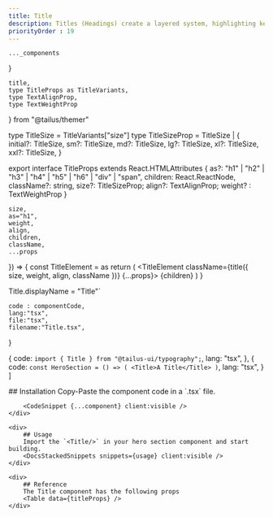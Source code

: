 ```yaml
---
title: Title
description: Titles (Headings) create a layered system, highlighting key points within the content.
priorityOrder : 19
---
```



    ..._components
}

    title,
    type TitleProps as TitleVariants,
    type TextAlignProp,
    type TextWeightProp
} from "@tailus/themer"

type TitleSize = TitleVariants["size"]
type TitleSizeProp = TitleSize |  {
    initial?: TitleSize,
    sm?: TitleSize,
    md?: TitleSize,
    lg?: TitleSize,
    xl?: TitleSize,
    xxl?: TitleSize,
}

export interface TitleProps extends React.HTMLAttributes<HTMLHeadingElement> {
    as?: "h1" | "h2" | "h3" | "h4" | "h5" | "h6" | "div" | "span",
    children: React.ReactNode,
    className?: string,
    size?: TitleSizeProp;
    align?: TextAlignProp;
    weight? : TextWeightProp
}

    size,
    as="h1",
    weight,
    align,
    children,
    className,
    ...props
}) => {
    const TitleElement = as
    return (
        <TitleElement className={title({
            size,
            weight,
            align,
            className
        })} {...props}>
            {children}
        </TitleElement>
    )
}

Title.displayName = "Title"`

    code : componentCode,
    lang:"tsx",
    file:"tsx",
    filename:"Title.tsx",
}

  {
    code: `import { Title } from "@tailus-ui/typography";`,
    lang: "tsx",
  },
  {
    code: `const HeroSection = () => (
    <Title>A Title</Title>
)`,
    lang: "tsx",
  }
]

<div className="space-y-20">
    <ComponentPreview>
        <Title size="3xl">A Title</Title>
    </ComponentPreview>
    <div>
        ## Installation
        Copy-Paste the component code in a `.tsx` file.

        <CodeSnippet {...component} client:visible />
    </div>

    <div>
        ## Usage
        Import the `<Title/>` in your hero section component and start building.
        <DocsStackedSnippets snippets={usage} client:visible />
    </div>

    <div>
        ## Reference
        The Title component has the following props
        <Table data={titleProps} />
    </div>
</div>